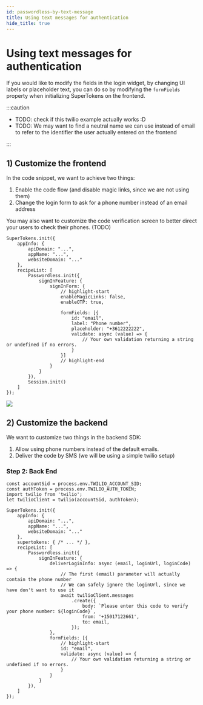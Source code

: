 ```yaml
---
id: passwordless-by-text-message
title: Using text messages for authentication
hide_title: true
---
```



# Using text messages for authentication

If you would like to modify the fields in the login widget, by changing UI labels or placeholder text, you can do so by modifying the `formFields` property when initializing SuperTokens on the frontend.

:::caution

* TODO: check if this twilio example actually works :D
* TODO: We may want to find a neutral name we can use instead of email to refer to the identifier the user actually entered on the frontend

:::

## 1) Customize the frontend

In the code snippet, we want to achieve two things:
1. Enable the code flow (and disable magic links, since we are not using them)
2. Change the login form to ask for a phone number instead of an email address

You may also want to customize the code verification screen to better direct your users to check their phones. (TODO)

<FrontendSDKTabs>
<TabItem value="reactjs">

```tsx
SuperTokens.init({
    appInfo: {
        apiDomain: "...",
        appName: "...",
        websiteDomain: "..."
    },
    recipeList: [
        Passwordless.init({
            signInFeature: {
                signInForm: {
                    // highlight-start
                    enableMagicLinks: false,
                    enableOTP: true,

                    formFields: [{
                        id: "email",
                        label: "Phone number",
                        placeholder: "+3612222222",
                        validate: async (value) => {
                            // Your own validation returning a string or undefined if no errors.
                        }
                    }]
                    // highlight-end
                }
            }
        }),
        Session.init()
    ]
});
```
</TabItem>
</FrontendSDKTabs>

<img src="/img/passwordless/modified-formfields.png" />

## 2) Customize the backend

We want to customize two things in the backend SDK:

1. Allow using phone numbers instead of the default emails.
2. Deliver the code by SMS (we will be using a simple twilio setup)


### Step 2: Back End 

<BackendSDKTabs>
<TabItem value="nodejs">

```tsx
const accountSid = process.env.TWILIO_ACCOUNT_SID;
const authToken = process.env.TWILIO_AUTH_TOKEN;
import twilio from 'twilio';
let twilioClient = twilio(accountSid, authToken);

SuperTokens.init({
    appInfo: {
        apiDomain: "...",
        appName: "...",
        websiteDomain: "..."
    },
    supertokens: { /* ... */ },
    recipeList: [
        Passwordless.init({
            signInFeature: {
                deliverLoginInfo: async (email, loginUrl, loginCode) => {
                    // The first (email) parameter will actually contain the phone number
                    // We can safely ignore the loginUrl, since we have don't want to use it
                    await twilioClient.messages
                        .create({
                            body: `Please enter this code to verify your phone number: ${loginCode}`,
                            from: '+15017122661',
                            to: email,
                        });
                },
                formFields: [{
                    // highlight-start
                    id: "email",
                    validate: async (value) => {
                        // Your own validation returning a string or undefined if no errors.
                    }
                }
            }
        }),
    ]
});
```
</TabItem>
</BackendSDKTabs>